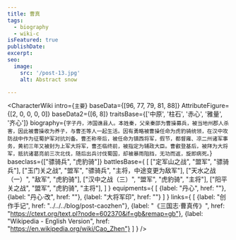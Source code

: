 ```yaml
---
title: 曹真
tags:
  - biography
  - wiki-c
isFeatured: true
publishDate:
excerpt:
seo:
  image:
    src: '/post-13.jpg'
    alt: Abstract snow

---
```



<CharacterWiki
  intro={`主要`}
  baseData={[96, 77, 79, 81, 88]}
  AttributeFigure={[2, 0, 0, 0, 0]}
  baseData2={[6, 8]}
  traitsBase={['中原', '柱石', '赤心', '雅量', '齐心']}
  biography={`字子丹，沛国谯县人。本姓秦，父亲秦邵为曹操募兵，被当地州郡人杀害，因此被曹操收为养子，与曹丕等人一起生活。因有勇略被曹操任命为虎豹骑统领，在汉中攻防战中作为征蜀护军对抗刘备。曹丕称帝后，被任命为镇西将军，假节，都督雍、凉二州诸军事务，黄初三年又被封为上军大将军，曹丕临终前，被指定为辅政大臣。曹叡登基后，被拜为大将军，抵抗诸葛亮前三次北伐，随后出兵讨伐蜀国，却被暴雨阻挡，无功而返，旋即病死。`}
  baseclass={["骠骑兵", "虎豹骑"]}
  battlesBase={
    [
      ["定军山之战", "盟军", "骠骑兵"],
      ["玉门关之战", "盟军", "骠骑兵", "主将，中途变更为敌军"],
      ["天水之战（一）", "敌军", "虎豹骑"],
      ["汉中之战（三）", "盟军", "虎豹骑", "主将"],
      ["阳平关之战", "盟军", "虎豹骑", "主将"],
    ]
  }
  equipments={
    [
      {label: "丹心", href: ""},
      {label: "丹心·改", href: ""},
      {label: "大将军印", href: ""}
    ]
  }
  links={
    [
      {label: "创作手记", href: "../../../blog/post-caozhen"},
      {label: "《三国志·曹真传》", href: "https://ctext.org/text.pl?node=602370&if=gb&remap=gb"},
      {label: "Wikipedia - English Version", href: "https://en.wikipedia.org/wiki/Cao_Zhen"}
    ]
  }
/>
